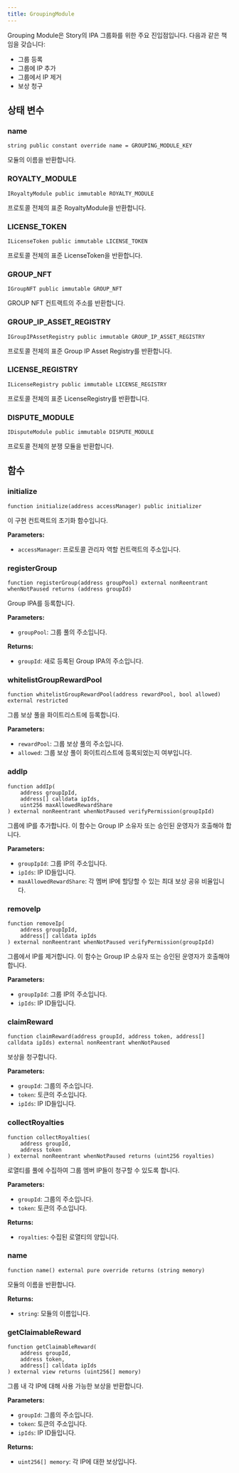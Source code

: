 ```yaml
---
title: GroupingModule
---
```


Grouping Module은 Story의 IPA 그룹화를 위한 주요 진입점입니다. 다음과 같은 책임을 갖습니다:

* 그룹 등록
* 그룹에 IP 추가
* 그룹에서 IP 제거
* 보상 청구

## 상태 변수

### name

```solidity
string public constant override name = GROUPING_MODULE_KEY
```

모듈의 이름을 반환합니다.

### ROYALTY\_MODULE

```solidity
IRoyaltyModule public immutable ROYALTY_MODULE
```

프로토콜 전체의 표준 RoyaltyModule을 반환합니다.

### LICENSE\_TOKEN

```solidity
ILicenseToken public immutable LICENSE_TOKEN
```

프로토콜 전체의 표준 LicenseToken을 반환합니다.

### GROUP\_NFT

```solidity
IGroupNFT public immutable GROUP_NFT
```

GROUP NFT 컨트랙트의 주소를 반환합니다.

### GROUP\_IP\_ASSET\_REGISTRY

```solidity
IGroupIPAssetRegistry public immutable GROUP_IP_ASSET_REGISTRY
```

프로토콜 전체의 표준 Group IP Asset Registry를 반환합니다.

### LICENSE\_REGISTRY

```solidity
ILicenseRegistry public immutable LICENSE_REGISTRY
```

프로토콜 전체의 표준 LicenseRegistry를 반환합니다.

### DISPUTE\_MODULE

```solidity
IDisputeModule public immutable DISPUTE_MODULE
```

프로토콜 전체의 분쟁 모듈을 반환합니다.

## 함수

### initialize

```solidity
function initialize(address accessManager) public initializer
```

이 구현 컨트랙트의 초기화 함수입니다.

**Parameters:**

* `accessManager`: 프로토콜 관리자 역할 컨트랙트의 주소입니다.

### registerGroup

```solidity
function registerGroup(address groupPool) external nonReentrant whenNotPaused returns (address groupId)
```

Group IPA를 등록합니다.

**Parameters:**

* `groupPool`: 그룹 풀의 주소입니다.

**Returns:**

* `groupId`: 새로 등록된 Group IPA의 주소입니다.

### whitelistGroupRewardPool

```solidity
function whitelistGroupRewardPool(address rewardPool, bool allowed) external restricted
```

그룹 보상 풀을 화이트리스트에 등록합니다.

**Parameters:**

* `rewardPool`: 그룹 보상 풀의 주소입니다.
* `allowed`: 그룹 보상 풀이 화이트리스트에 등록되었는지 여부입니다.

### addIp

```solidity
function addIp(
    address groupIpId,
    address[] calldata ipIds,
    uint256 maxAllowedRewardShare
) external nonReentrant whenNotPaused verifyPermission(groupIpId)
```

그룹에 IP를 추가합니다. 이 함수는 Group IP 소유자 또는 승인된 운영자가 호출해야 합니다.

**Parameters:**

* `groupIpId`: 그룹 IP의 주소입니다.
* `ipIds`: IP ID들입니다.
* `maxAllowedRewardShare`: 각 멤버 IP에 할당할 수 있는 최대 보상 공유 비율입니다.

### removeIp

```solidity
function removeIp(
    address groupIpId,
    address[] calldata ipIds
) external nonReentrant whenNotPaused verifyPermission(groupIpId)
```

그룹에서 IP를 제거합니다. 이 함수는 Group IP 소유자 또는 승인된 운영자가 호출해야 합니다.

**Parameters:**

* `groupIpId`: 그룹 IP의 주소입니다.
* `ipIds`: IP ID들입니다.

### claimReward

```solidity
function claimReward(address groupId, address token, address[] calldata ipIds) external nonReentrant whenNotPaused
```

보상을 청구합니다.

**Parameters:**

* `groupId`: 그룹의 주소입니다.
* `token`: 토큰의 주소입니다.
* `ipIds`: IP ID들입니다.

### collectRoyalties

```solidity
function collectRoyalties(
    address groupId,
    address token
) external nonReentrant whenNotPaused returns (uint256 royalties)
```

로열티를 풀에 수집하여 그룹 멤버 IP들이 청구할 수 있도록 합니다.

**Parameters:**

* `groupId`: 그룹의 주소입니다.
* `token`: 토큰의 주소입니다.

**Returns:**

* `royalties`: 수집된 로열티의 양입니다.

### name

```solidity
function name() external pure override returns (string memory)
```

모듈의 이름을 반환합니다.

**Returns:**

* `string`: 모듈의 이름입니다.

### getClaimableReward

```solidity
function getClaimableReward(
    address groupId,
    address token,
    address[] calldata ipIds
) external view returns (uint256[] memory)
```

그룹 내 각 IP에 대해 사용 가능한 보상을 반환합니다.

**Parameters:**

* `groupId`: 그룹의 주소입니다.
* `token`: 토큰의 주소입니다.
* `ipIds`: IP ID들입니다.

**Returns:**

* `uint256[] memory`: 각 IP에 대한 보상입니다.
